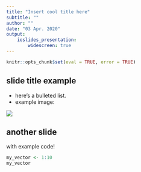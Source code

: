 ```yaml
---
title: "Insert cool title here"
subtitle: ""
author: ""
date: "03 Apr. 2020"
output:
    ioslides_presentation:
        widescreen: true
---
```

```r
knitr::opts_chunk$set(eval = TRUE, error = TRUE)
```

## slide title example

- here's a bulleted list.
- example image:

![](https://imgs.xkcd.com/comics/exploits_of_a_mom.png)

## another slide

with example code!
```r
my_vector <- 1:10
my_vector
```
